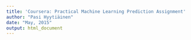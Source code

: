 ```yaml
---
title: 'Coursera: Practical Machine Learning Prediction Assignment'
author: "Pasi Hyytiäinen"
date: "May, 2015"
output: html_document
---
```



```r

```



```r

```

